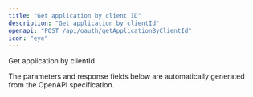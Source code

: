 ```yaml
---
title: "Get application by client ID"
description: "Get application by clientId"
openapi: "POST /api/oauth/getApplicationByClientId"
icon: "eye"
---
```


Get application by clientId

<Note>
The parameters and response fields below are automatically generated from the OpenAPI specification.
</Note>
